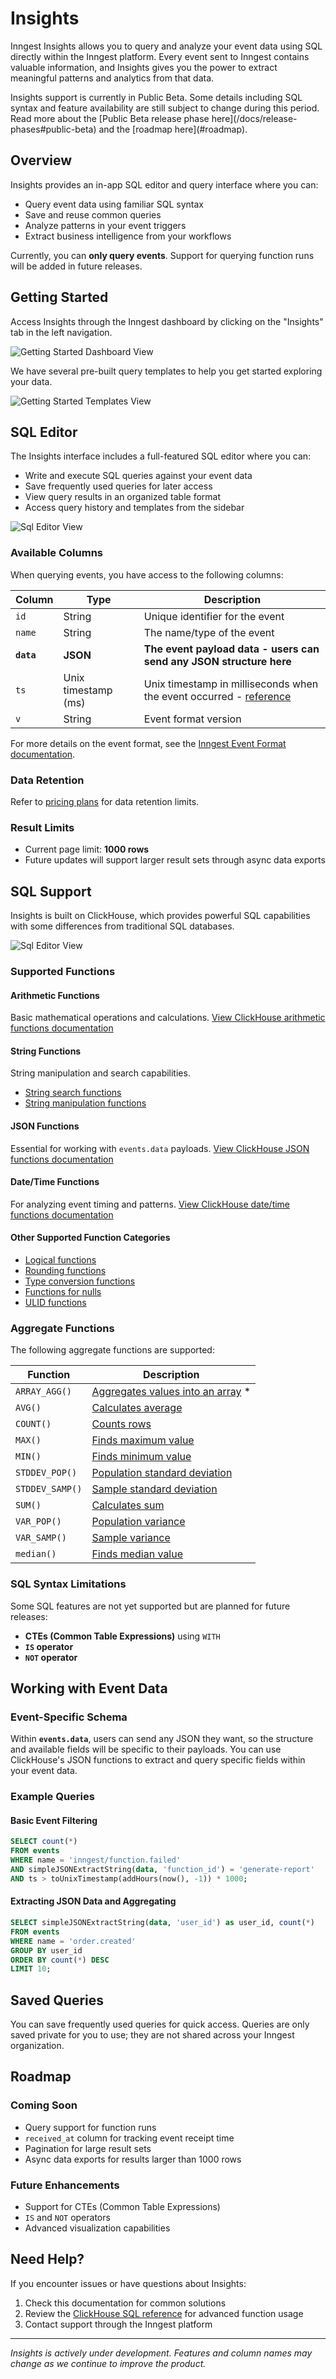 

# Insights

Inngest Insights allows you to query and analyze your event data using SQL directly within the Inngest platform. Every event sent to Inngest contains valuable information, and Insights gives you the power to extract meaningful patterns and analytics from that data.

<Info>
  Insights support is currently in Public Beta. Some details including SQL syntax and feature availability are still subject to change during this period. Read more about the [Public Beta release phase here](/docs/release-phases#public-beta) and the [roadmap here](#roadmap).
</Info>

## Overview

Insights provides an in-app SQL editor and query interface where you can:
- Query event data using familiar SQL syntax
- Save and reuse common queries
- Analyze patterns in your event triggers
- Extract business intelligence from your workflows

Currently, you can **only query events**. Support for querying function runs will be added in future releases.

## Getting Started

Access Insights through the Inngest dashboard by clicking on the "Insights" tab in the left navigation. 

![Getting Started Dashboard View](/assets/docs/platform/monitor/insights/insights_dashboard_view.png)

We have several pre-built query templates to help you get started exploring your data.

![Getting Started Templates View](/assets/docs/platform/monitor/insights/insights_template_view.png)

## SQL Editor

The Insights interface includes a full-featured SQL editor where you can:

- Write and execute SQL queries against your event data
- Save frequently used queries for later access
- View query results in an organized table format
- Access query history and templates from the sidebar

![Sql Editor View](/assets/docs/platform/monitor/insights/insights_sql_editor.png)

### Available Columns

When querying events, you have access to the following columns:

| Column | Type | Description |
|--------|------|-------------|
| `id` | String | Unique identifier for the event |
| `name` | String | The name/type of the event |
| **`data`** | **JSON** | **The event payload data - users can send any JSON structure here** |
| `ts` | Unix timestamp (ms) | Unix timestamp in milliseconds when the event occurred - [reference](https://www.unixtimestamp.com/) |
| `v` | String | Event format version |

For more details on the event format, see the [Inngest Event Format documentation](/docs/features/events-triggers/event-format).

### Data Retention

Refer to [pricing plans](/pricing) for data retention limits.

### Result Limits

- Current page limit: **1000 rows**
- Future updates will support larger result sets through async data exports

## SQL Support

Insights is built on ClickHouse, which provides powerful SQL capabilities with some differences from traditional SQL databases.

![Sql Editor View](/assets/docs/platform/monitor/insights/insights_query_results.png)

### Supported Functions

#### Arithmetic Functions
Basic mathematical operations and calculations.
[View ClickHouse arithmetic functions documentation](https://clickhouse.com/docs/sql-reference/functions/arithmetic-functions)

#### String Functions
String manipulation and search capabilities.
- [String search functions](https://clickhouse.com/docs/sql-reference/functions/string-search-functions)
- [String manipulation functions](https://clickhouse.com/docs/sql-reference/functions/string-functions)

#### JSON Functions
Essential for working with `events.data` payloads.
[View ClickHouse JSON functions documentation](https://clickhouse.com/docs/sql-reference/functions/json-functions)

#### Date/Time Functions
For analyzing event timing and patterns.
[View ClickHouse date/time functions documentation](https://clickhouse.com/docs/sql-reference/functions/date-time-functions)

#### Other Supported Function Categories
- [Logical functions](https://clickhouse.com/docs/sql-reference/functions/logical-functions)
- [Rounding functions](https://clickhouse.com/docs/sql-reference/functions/rounding-functions)
- [Type conversion functions](https://clickhouse.com/docs/sql-reference/functions/type-conversion-functions)
- [Functions for nulls](https://clickhouse.com/docs/sql-reference/functions/functions-for-nulls)
- [ULID functions](https://clickhouse.com/docs/sql-reference/functions/ulid-functions)

### Aggregate Functions

The following aggregate functions are supported:

| Function | Description |
|----------|-------------|
| `ARRAY_AGG()` | [Aggregates values into an array](https://clickhouse.com/docs/sql-reference/aggregate-functions/reference/grouparray)  * |
| `AVG()` | [Calculates average](https://clickhouse.com/docs/sql-reference/aggregate-functions/reference/avg) |
| `COUNT()` | [Counts rows](https://clickhouse.com/docs/sql-reference/aggregate-functions/reference/count) |
| `MAX()` | [Finds maximum value](https://clickhouse.com/docs/sql-reference/aggregate-functions/reference/max) |
| `MIN()` | [Finds minimum value](https://clickhouse.com/docs/sql-reference/aggregate-functions/reference/min) |
| `STDDEV_POP()` | [Population standard deviation](https://clickhouse.com/docs/sql-reference/aggregate-functions/reference/stddevpop) |
| `STDDEV_SAMP()` | [Sample standard deviation](https://clickhouse.com/docs/sql-reference/aggregate-functions/reference/stddevsamp) |
| `SUM()` | [Calculates sum](https://clickhouse.com/docs/sql-reference/aggregate-functions/reference/sum) |
| `VAR_POP()` | [Population variance](https://clickhouse.com/docs/en/sql-reference/aggregate-functions/reference/varPop) |
| `VAR_SAMP()` | [Sample variance](https://clickhouse.com/docs/sql-reference/aggregate-functions/reference/varSamp) |
| `median()` | [Finds median value](https://clickhouse.com/docs/sql-reference/aggregate-functions/reference/median) |



### SQL Syntax Limitations

Some SQL features are not yet supported but are planned for future releases:

- **CTEs (Common Table Expressions)** using `WITH`
- **`IS` operator**
- **`NOT` operator**


## Working with Event Data

### Event-Specific Schema

Within **`events.data`**, users can send any JSON they want, so the structure and available fields will be specific to their payloads. You can use ClickHouse's JSON functions to extract and query specific fields within your event data.

### Example Queries

#### Basic Event Filtering
```sql
SELECT count(*)
FROM events
WHERE name = 'inngest/function.failed'
AND simpleJSONExtractString(data, 'function_id') = 'generate-report'
AND ts > toUnixTimestamp(addHours(now(), -1)) * 1000;
```

#### Extracting JSON Data and Aggregating
```sql
SELECT simpleJSONExtractString(data, 'user_id') as user_id, count(*) 
FROM events
WHERE name = 'order.created'
GROUP BY user_id
ORDER BY count(*) DESC
LIMIT 10;
```

## Saved Queries

You can save frequently used queries for quick access. Queries are only saved private for you to use; they are not shared across your Inngest organization.

## Roadmap

### Coming Soon
- Query support for function runs
- `received_at` column for tracking event receipt time
- Pagination for large result sets
- Async data exports for results larger than 1000 rows

### Future Enhancements
- Support for CTEs (Common Table Expressions)
- `IS` and `NOT` operators
- Advanced visualization capabilities

## Need Help?

If you encounter issues or have questions about Insights:
1. Check this documentation for common solutions
2. Review the [ClickHouse SQL reference](https://clickhouse.com/docs/sql-reference/) for advanced function usage
3. Contact support through the Inngest platform

---

*Insights is actively under development. Features and column names may change as we continue to improve the product.*